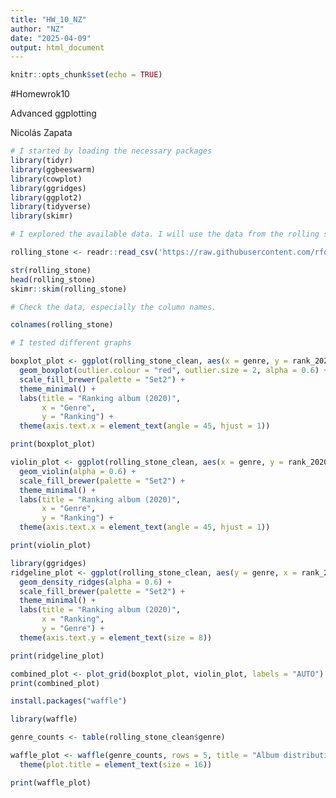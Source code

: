 ```yaml
---
title: "HW_10_NZ"
author: "NZ"
date: "2025-04-09"
output: html_document
---
```


```r
knitr::opts_chunk$set(echo = TRUE)
```
#Homewrok10

Advanced ggplotting

Nicolás Zapata

```r
# I started by loading the necessary packages 
library(tidyr)
library(ggbeeswarm)
library(cowplot)
library(ggridges)
library(ggplot2)
library(tidyverse)
library(skimr)
```

```r
# I explored the available data. I will use the data from the rolling stone album rankigs.

rolling_stone <- readr::read_csv('https://raw.githubusercontent.com/rfordatascience/tidytuesday/main/data/2024/2024-05-07/rolling_stone.csv')

str(rolling_stone)
head(rolling_stone)
skimr::skim(rolling_stone) 

# Check the data, especially the column names.

colnames(rolling_stone)

```

```r
# I tested different graphs

boxplot_plot <- ggplot(rolling_stone_clean, aes(x = genre, y = rank_2020, fill = genre)) +
  geom_boxplot(outlier.colour = "red", outlier.size = 2, alpha = 0.6) +
  scale_fill_brewer(palette = "Set2") +
  theme_minimal() +
  labs(title = "Ranking album (2020)",
       x = "Genre",
       y = "Ranking") +
  theme(axis.text.x = element_text(angle = 45, hjust = 1))

print(boxplot_plot)
```

```r
violin_plot <- ggplot(rolling_stone_clean, aes(x = genre, y = rank_2020, fill = genre)) +
  geom_violin(alpha = 0.6) +
  scale_fill_brewer(palette = "Set2") +
  theme_minimal() +
  labs(title = "Ranking album (2020)",
       x = "Genre",
       y = "Ranking") +
  theme(axis.text.x = element_text(angle = 45, hjust = 1))

print(violin_plot)
```

```r
library(ggridges)
ridgeline_plot <- ggplot(rolling_stone_clean, aes(y = genre, x = rank_2020, fill = genre)) +
  geom_density_ridges(alpha = 0.6) +
  scale_fill_brewer(palette = "Set2") +
  theme_minimal() +
  labs(title = "Ranking album (2020)",
       x = "Ranking",
       y = "Genre") +
  theme(axis.text.y = element_text(size = 8))

print(ridgeline_plot)
```

```r
combined_plot <- plot_grid(boxplot_plot, violin_plot, labels = "AUTO")
print(combined_plot)
```

```r
install.packages("waffle")

library(waffle)

genre_counts <- table(rolling_stone_clean$genre)

waffle_plot <- waffle(genre_counts, rows = 5, title = "Album distribution per muscial genre") +
  theme(plot.title = element_text(size = 16))

print(waffle_plot)
```






